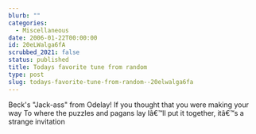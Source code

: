 ```yaml
---
blurb: ""
categories:
  - Miscellaneous
date: 2006-01-22T00:00:00
id: 20eLWalga6fA
scrubbed_2021: false
status: published
title: Todays favorite tune from random
type: post
slug: todays-favorite-tune-from-random--20elwalga6fa
---
```


Beck's "Jack-ass" from Odelay! If you thought that you were making
your way To where the puzzles and pagans lay Iâ€™ll put it
together, itâ€™s a strange invitation